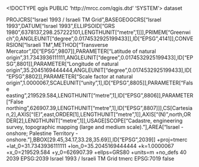 <!DOCTYPE qgis PUBLIC 'http://mrcc.com/qgis.dtd' 'SYSTEM'>
<qgis version="3.34.12-Prizren">
  <identifier></identifier>
  <parentidentifier></parentidentifier>
  <language></language>
  <type>dataset</type>
  <title></title>
  <abstract></abstract>
  <links/>
  <dates/>
  <fees></fees>
  <encoding></encoding>
  <crs>
    <spatialrefsys nativeFormat="Wkt">
      <wkt>PROJCRS["Israel 1993 / Israeli TM Grid",BASEGEOGCRS["Israel 1993",DATUM["Israel 1993",ELLIPSOID["GRS 1980",6378137,298.257222101,LENGTHUNIT["metre",1]]],PRIMEM["Greenwich",0,ANGLEUNIT["degree",0.0174532925199433]],ID["EPSG",4141]],CONVERSION["Israeli TM",METHOD["Transverse Mercator",ID["EPSG",9807]],PARAMETER["Latitude of natural origin",31.7343936111111,ANGLEUNIT["degree",0.0174532925199433],ID["EPSG",8801]],PARAMETER["Longitude of natural origin",35.2045169444444,ANGLEUNIT["degree",0.0174532925199433],ID["EPSG",8802]],PARAMETER["Scale factor at natural origin",1.0000067,SCALEUNIT["unity",1],ID["EPSG",8805]],PARAMETER["False easting",219529.584,LENGTHUNIT["metre",1],ID["EPSG",8806]],PARAMETER["False northing",626907.39,LENGTHUNIT["metre",1],ID["EPSG",8807]]],CS[Cartesian,2],AXIS["(E)",east,ORDER[1],LENGTHUNIT["metre",1]],AXIS["(N)",north,ORDER[2],LENGTHUNIT["metre",1]],USAGE[SCOPE["Cadastre, engineering survey, topographic mapping (large and medium scale)."],AREA["Israel - onshore; Palestine Territory - onshore."],BBOX[29.45,34.17,33.28,35.69]],ID["EPSG",2039]]</wkt>
      <proj4>+proj=tmerc +lat_0=31.7343936111111 +lon_0=35.2045169444444 +k=1.0000067 +x_0=219529.584 +y_0=626907.39 +ellps=GRS80 +units=m +no_defs</proj4>
      <srsid>40</srsid>
      <srid>2039</srid>
      <authid>EPSG:2039</authid>
      <description>Israel 1993 / Israeli TM Grid</description>
      <projectionacronym>tmerc</projectionacronym>
      <ellipsoidacronym>EPSG:7019</ellipsoidacronym>
      <geographicflag>false</geographicflag>
    </spatialrefsys>
  </crs>
  <extent/>
</qgis>
